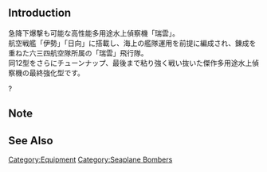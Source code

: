 {{EquipmentInfo|322}}

==Introduction==
急降下爆撃も可能な高性能多用途水上偵察機「瑞雲」。<br>航空戦艦「伊勢」「日向」に搭載し、海上の艦隊運用を前提に編成され、錬成を重ねた六三四航空隊所属の「瑞雲」飛行隊。<br>同12型をさらにチューンナップ、最後まで粘り強く戦い抜いた傑作多用途水上偵察機の最終強化型です。

?

==Note==


==See Also==

{{Equipmentlist}}
[[Category:Equipment]]
[[Category:Seaplane Bombers]]